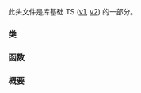 {{cpp/header/experimental/title|experimental/string_view}}
{{cpp/header/experimental/navbar}}

此头文件是库基础 TS ([[cpp/experimental/lib extensions|v1]], [[cpp/experimental/lib extensions 2|v2]]) 的一部分。

===类===
{{dsc begin}}
{{dsc hitem | 名字| 说明}}
{{dsc| {{lc|std::experimental::basic_string_view}} {{mark since libfund ts}} | 表示到某个字符串的引用的类模板 {{mark tclass}} }}
{{dsc| {{lc|std::experimental::string_view}} {{mark since libfund ts}} | {{c|std::experimental::basic_string_view&lt;char&gt;}} {{mark typedef}} }}
{{dsc | {{lc|std::experimental::wstring_view}} {{mark since libfund ts}} | {{c|std::experimental::basic_string_view&lt;wchar_t&gt;}} {{mark typedef}} }}
{{dsc | {{lc|std::experimental::u16string_view}} {{mark since libfund ts}} | {{c|std::experimental::basic_string_view&lt;char16_t&gt;}}  {{mark typedef}} }}
{{dsc | {{lc|std::experimental::u32string_view}} {{mark since libfund ts}} | {{c|std::experimental::basic_string_view&lt;char32_t&gt;}} {{mark typedef}}}}

{{dsc | {{c|std::hash&lt;std::experimental::string_view&gt;}} {{mark since libfund ts}} | {{mark ptclass}} }}
{{dsc | {{c|std::hash&lt;std::experimental::u16string_view&gt;}} {{mark since libfund ts}} | {{mark ptclass}} }}
{{dsc | {{c|std::hash&lt;std::experimental::u32string_view&gt;}} {{mark since libfund ts}} | {{mark ptclass}}}}
{{dsc | {{c|std::hash&lt;std::experimental::wstring_view&gt;}}  {{mark since libfund ts}} | {{mark ptclass}}}}
{{dsc end}}

===函数===

{{dsc begin}}
{{dsc inc | cpp/experimental/basic_string_view/dsc operator_cmp}}

{{dsc h2 | 输出}}
{{dsc inc | cpp/experimental/basic_string_view/dsc operator_ltlt}}
{{dsc end}}

===概要===
{{source|1=

namespace std {
  namespace experimental {
  inline namespace fundamentals_v1 {

    // 7.2，类模板 basic_string_view
    template&lt;class charT, class traits = char_traits&lt;charT&gt;&gt;
        class basic_string_view;

    // 7.9，basic_string_view 的非成员比较函数
    template&lt;class charT, class traits&gt;
    constexpr bool operator==(basic_string_view&lt;charT, traits&gt; x,
                              basic_string_view&lt;charT, traits&gt; y) noexcept;
    template&lt;class charT, class traits&gt;
    constexpr bool operator!=(basic_string_view&lt;charT, traits&gt; x,
                              basic_string_view&lt;charT, traits&gt; y) noexcept;
    template&lt;class charT, class traits&gt;
    constexpr bool operator&lt; (basic_string_view&lt;charT, traits&gt; x,
                                 basic_string_view&lt;charT, traits&gt; y) noexcept;
    template&lt;class charT, class traits&gt;
    constexpr bool operator&gt; (basic_string_view&lt;charT, traits&gt; x,
                              basic_string_view&lt;charT, traits&gt; y) noexcept;
    template&lt;class charT, class traits&gt;
    constexpr bool operator&lt;=(basic_string_view&lt;charT, traits&gt; x,
                                 basic_string_view&lt;charT, traits&gt; y) noexcept;
    template&lt;class charT, class traits&gt;
    constexpr bool operator&gt;=(basic_string_view&lt;charT, traits&gt; x,
                              basic_string_view&lt;charT, traits&gt; y) noexcept;
    // 见下文，充足的比较函数的额外重载 

    // 7.10，插入符与提取符
    template&lt;class charT, class traits&gt;
      basic_ostream&lt;charT, traits&gt;&amp;
        operator&lt;&lt;(basic_ostream&lt;charT, traits&gt;&amp; os,
                   basic_string_view&lt;charT, traits&gt; str);

    // basic_string_view typedef 名
    typedef basic_string_view&lt;char&gt; string_view;
    typedef basic_string_view&lt;char16_t&gt; u16string_view;
    typedef basic_string_view&lt;char32_t&gt; u32string_view;
    typedef basic_string_view&lt;wchar_t&gt; wstring_view;

  }  // namespace fundamentals_v1
  }  // namespace experimental

  // 7.11，散列支持
  template &lt;class T&gt; struct hash;
  template &lt;&gt; struct hash&lt;experimental::string_view&gt;;
  template &lt;&gt; struct hash&lt;experimental::u16string_view&gt;;
  template &lt;&gt; struct hash&lt;experimental::u32string_view&gt;;
  template &lt;&gt; struct hash&lt;experimental::wstring_view&gt;;

}  // namespace std
}}

{{langlinks|en|ja}}